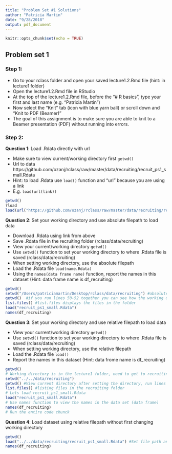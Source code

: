 ```yaml
---
title: "Problem Set #1 Solutions"
author: "Patricia Martin"
date: "9/28/2018"
output: pdf_document
---
```


```r
knitr::opts_chunk$set(echo = TRUE)
```

## Problem set 1  

### Step 1:

- Go to your rclass folder and open your saved lecture1.2.Rmd file (hint: in lecture1 folder)  
- Open the lecture1.2.Rmd file in RStudio  
- At the top of the lecture1.2.Rmd file, before the "# R basics", type your first and last name (e.g. "Patricia Martin")  
- Now select the "Knit" tab (icon with blue yarn ball) or scroll down and "Knit to PDF (Beamer)"  
- The goal of this assignment is to make sure you are able to knit to a Beamer presentation (PDF) without running into errors.  


### Step 2:  

**Question 1**: Load .Rdata directly with url  

- Make sure to view current/working directory first `getwd()` 
- Url to data https://github.com/ozanj/rclass/raw/master/data/recruiting/recruit_ps1_small.Rdata  
- Hint: to load .Rdata use `load()` function and "url" because you are using a link  
- E.g. `load(url(link))`  

```r
getwd()
?load
load(url("https://github.com/ozanj/rclass/raw/master/data/recruiting/recruit_ps1_small.Rdata"))
```


**Question 2**: Set your working directory and use absolute filepath to load data  

- Download .Rdata using link from above  
- Save .Rdata file in the recruiting folder (rclass/data/recruiting)  
- View your current/working directory `getwd()` 
- Use `setwd()` function to set your working directory to where .Rdata file is saved (rclass/data/recruiting)  
- When setting working directory, use the absolute filepath  
- Load the .Rdata file  `load(name.Rdata)`
- Using the `names(data frame name)` function, report the names in this dataset  (Hint: data frame name is df_recruiting)  

```r
getwd() 
setwd("/Users/patriciamartin/Desktop/rclass/data/recruiting") #absolute file path to data
getwd()  #if you run lines 50-52 together you can see how the working directory changes
list.files() #list.files displays the files in the folder
load("recruit_ps1_small.Rdata")
names(df_recruiting)
```

**Question 3**: Set your working directory and use relative filepath to load data  

- View your current/working directory `getwd()` 
- Use `setwd()` function to set your working directory to where .Rdata file is saved (rclass/data/recruiting)  
- When setting working directory, use the relative filepath  
- Load the .Rdata file  `load()`
- Report the names in this dataset (Hint: data frome name is df_recruiting)  

```r
getwd() 
# Working directory is in the lecture1 folder, need to get to recruiting folder using relative file path
setwd("../../data/recruiting")
getwd() #View current directory after setting the directory, run lines 67-70 
list.files() #listing files in the recruiting folder
# Lets load recruit_ps1_small.Rdata 
load("recruit_ps1_small.Rdata")
# Use names function to view the names in the data set (data frame)
names(df_recruiting)
# Run the entire code chunck 
```

**Question 4**: Load dataset using relative filepath without first changing working directory  

```r
getwd()
load("../../data/recruiting/recruit_ps1_small.Rdata") #Set file path and load data at once
names(df_recruiting)
```

